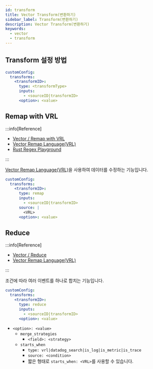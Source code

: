 ```yaml
---
id: transform
title: Vector Transform(변환하기)
sidebar_label: Transform(변환하기)
description: Vector Transform(변환하기)
keywords:
  - vector
  - transform
---
```


## Transform 설정 방법

```yaml title="vector-values.yaml"
customConfig:
  transforms:
    <transformID>:
      type: <transformType>
      inputs:
        - <sourceID|transformID>
      <option>: <value>
```

## Remap with VRL

:::info[Reference]

- [Vector / Remap with VRL](https://vector.dev/docs/reference/configuration/transforms/remap/)
- [Vector Remap Language\(VRL\)](https://vector.dev/docs/reference/vrl/)
- [Rust Regex Playground](https://rregex.dev/)

:::

[Vector Remap Language\(VRL\)](https://vector.dev/docs/reference/vrl/)을 사용하여 데이터를 수정하는 기능입니다.

```yaml title="vector-values.yaml"
customConfig:
  transforms:
    <transformID>:
      type: remap
      inputs:
        - <sourceID|transformID>
      source: |
        <VRL>
      <option>: <value>
```

## Reduce

:::info[Reference]

- [Vector / Reduce](https://vector.dev/docs/reference/configuration/transforms/reduce/)
- [Vector Remap Language\(VRL\)](https://vector.dev/docs/reference/vrl/)

:::

조건에 따라 여러 이벤트를 하나로 합치는 기능입니다.

```yaml title="vector-values.yaml"
customConfig:
  transforms:
    <transformID>:
      type: reduce
      inputs:
        - <sourceID|transformID>
      <option>: <value>
```

- `<option>: <value>`
  - `merge_strategies`
    - `<field>: <strategy>`
  - `starts_when`
    - `type: vrl|datadog_search|is_log|is_metric|is_trace`
    - `source: <condition>`
    - 짧은 형태로 `starts_when: <VRL>`를 사용할 수 있습니다.
